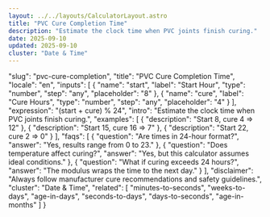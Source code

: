 ```yaml
---
layout: ../../layouts/CalculatorLayout.astro
title: "PVC Cure Completion Time"
description: "Estimate the clock time when PVC joints finish curing."
date: 2025-09-10
updated: 2025-09-10
cluster: "Date & Time"
---
```


  "slug": "pvc-cure-completion",
  "title": "PVC Cure Completion Time",
  "locale": "en",
  "inputs": [
    {
      "name": "start",
      "label": "Start Hour",
      "type": "number",
      "step": "any",
      "placeholder": "8"
    },
    {
      "name": "cure",
      "label": "Cure Hours",
      "type": "number",
      "step": "any",
      "placeholder": "4"
    }
  ],
  "expression": "(start + cure) % 24",
  "intro": "Estimate the clock time when PVC joints finish curing.",
  "examples": [
    {
      "description": "Start 8, cure 4 ⇒ 12"
    },
    {
      "description": "Start 15, cure 16 ⇒ 7"
    },
    {
      "description": "Start 22, cure 2 ⇒ 0"
    }
  ],
  "faqs": [
    {
      "question": "Are times in 24-hour format?",
      "answer": "Yes, results range from 0 to 23."
    },
    {
      "question": "Does temperature affect curing?",
      "answer": "Yes, but this calculator assumes ideal conditions."
    },
    {
      "question": "What if curing exceeds 24 hours?",
      "answer": "The modulus wraps the time to the next day."
    }
  ],
  "disclaimer": "Always follow manufacturer cure recommendations and safety guidelines.",
  "cluster": "Date & Time",
  "related": [
    "minutes-to-seconds",
    "weeks-to-days",
    "age-in-days",
    "seconds-to-days",
    "days-to-seconds",
    "age-in-months"
  ]
}

<Calculator schema={schema} />
